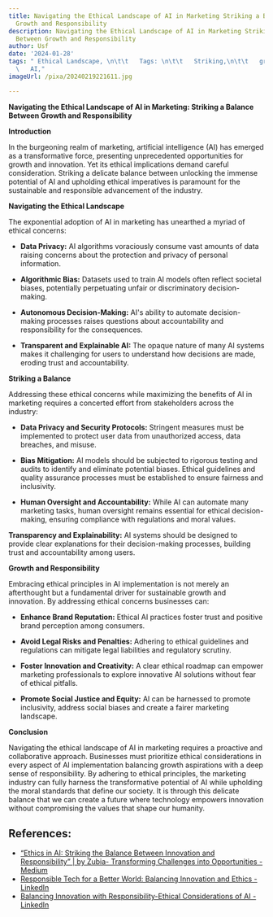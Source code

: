 ```yaml
---
title: Navigating the Ethical Landscape of AI in Marketing Striking a Balance Between
  Growth and Responsibility
description: Navigating the Ethical Landscape of AI in Marketing Striking a Balance
  Between Growth and Responsibility
author: Usf
date: '2024-01-28'
tags: " Ethical Landscape, \n\t\t   Tags: \n\t\t   Striking,\n\t\t   growth,\n\t\t\
  \   AI,"
imageUrl: /pixa/20240219221611.jpg

---
```

**Navigating the Ethical Landscape of AI in Marketing: Striking a Balance Between Growth and Responsibility**

**Introduction**

In the burgeoning realm of marketing, artificial intelligence (AI)  has emerged as a transformative force, presenting unprecedented opportunities for growth and innovation. Yet its ethical implications  demand careful  consideration. Striking a delicate  balance  between unlocking  the immense potential of AI  and upholding ethical imperatives is paramount for the sustainable and responsible advancement  of  the industry.

**Navigating the Ethical Landscape**

The exponential adoption of AI in marketing has unearthed a myriad of ethical concerns:

* **Data Privacy:** AI algorithms voraciously consume vast amounts of data raising concerns about the  protection and privacy of personal  information.

* **Algorithmic Bias:** Datasets  used to train AI models often reflect societal biases, potentially perpetuating unfair or discriminatory decision-making.

* **Autonomous Decision-Making:** AI's ability to automate decision-making processes  raises questions about accountability and responsibility for  the consequences.

*  **Transparent and Explainable AI:** The opaque nature of many AI systems makes it challenging for  users to understand how decisions are made, eroding trust and accountability.

**Striking a Balance**

Addressing these ethical concerns while maximizing the benefits of  AI in marketing  requires a concerted  effort from stakeholders across the industry:

* **Data  Privacy and Security Protocols:** Stringent measures must be implemented to protect user data from unauthorized access, data breaches, and misuse.

* **Bias Mitigation:** AI models should be subjected to rigorous testing and audits to identify and eliminate potential biases. Ethical guidelines and quality assurance processes must  be established to ensure fairness  and inclusivity.

*  **Human  Oversight and Accountability:** While AI can automate many marketing tasks, human oversight remains essential for ethical decision-making, ensuring  compliance with regulations and moral values.

**Transparency and  Explainability:** AI systems should be designed to provide clear explanations  for  their decision-making processes,  building  trust and accountability  among users.

**Growth and Responsibility**

Embracing ethical principles in AI implementation is not merely an afterthought but  a fundamental driver for sustainable growth and innovation. By addressing ethical concerns businesses can:

* **Enhance Brand Reputation:** Ethical AI practices foster trust and positive brand perception among consumers.

*  **Avoid Legal Risks and Penalties:** Adhering to  ethical guidelines and regulations can mitigate legal liabilities and regulatory scrutiny.

* **Foster Innovation and Creativity:** A clear ethical roadmap can empower marketing  professionals to explore innovative AI  solutions without fear of ethical pitfalls.

* **Promote Social Justice and Equity:** AI can be harnessed to promote inclusivity, address social biases and create a fairer marketing landscape.

**Conclusion**

Navigating  the  ethical landscape of AI  in marketing requires a  proactive and collaborative approach. Businesses must prioritize  ethical considerations in every aspect of AI implementation balancing growth aspirations with a deep sense of responsibility. By adhering to ethical principles,  the marketing industry  can fully  harness the transformative potential of AI while upholding the moral standards that  define our society. It is through this delicate balance that we can create a  future where technology empowers innovation without compromising the values  that shape our humanity.

## References:
- [“Ethics in AI: Striking the Balance Between Innovation and Responsibility” | by Zubia-  Transforming Challenges into Opportunities - Medium](https://medium.com/@zubiazulfiqar86/ethics-in-ai-striking-the-balance-between-innovation-and-responsibility-a2878c028f60)
- [Responsible Tech for a Better World: Balancing Innovation and Ethics - LinkedIn](https://www.linkedin.com/pulse/responsible-tech-better-world-balancing-innovation-ethics-yildirim)
- [Balancing Innovation with Responsibility-Ethical Considerations of AI - LinkedIn](https://www.linkedin.com/pulse/balancing-innovation-responsibility-ethical-considerations)
